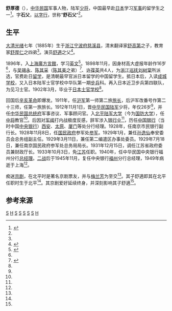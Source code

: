 {{Infobox Biography
| subject_name   = 舒厚德
| image_name     = 
| image_size     = 
| image_caption  =
| date_of_birth  = 1885年
| place_of_birth = {{QING}}[[浙江|浙江]][[宁波府|宁波府]][[慈溪县|慈溪县]]
| date_of_death  = 1949年
| place_of_death = {{ROC}}[[上海|上海]]
| occupation     = [[中华民国|中华民国]]军事人物
}}

'''舒厚德'''（{{bd|1885年||1949年|}}），[[中华民国|中华民国]]军事人物，陆军[[少将|少将]]，中国最早赴[[日本|日本]]学习[[军事|军事]]的留学生之一<ref name="shu family">{{cite book|volume= |title=《東成西就——七個華人基督教家族與中西交流百年》|author=羅元旭  |year=2012 |location=北京 |page=101 |isbn=9787108045096 |publisher=三聯書店(北京) }}</ref>。字'''石父'''，[[以字行|以字行]]，世称“'''舒石父'''”<ref name="shu family"/>。

==生平==

[[大清|大清]][[光绪|光绪]]七年（1885年）生于[[浙江|浙江]][[宁波府|宁波府]][[慈溪县|慈溪县]]，清末翻译家[[舒高第|舒高第]]之子，教育家[[舒厚仁|舒厚仁]]之四弟<ref name="shu family"/>。演员[[舒適_(演員)|舒適]]之父<ref name="shu filmtree">{{cite web|url=http://www.cflac.org.cn/ysb/2010-08/17/content_22094865.htm |title=影坛长青树——电影艺术家舒适的银幕记忆 |publisher=中国艺术报 |author=尚影 |date=2010-08-17}}</ref>。

1896年，入[[上海廣方言館|上海廣方言館]]，学习[[英文|英文]]<ref name="shu mei">{{cite web|url=http://sh.eastday.com/m/20120416/u1a6491048.html |title=舒适和梅兰芳的艺缘 |publisher=上海新闻 |author=东方网 |date=2012年4月16日}}</ref>。1898年11月，因身材高大虚报年龄作16岁<ref name="shu mei"/>，与[[吴锡永|吴锡永]]、[[陈其采|陈其采]]（[[陈其美|陈其美]]之弟）<ref >{{cite web|url=http://www.shuku.net/novels/zhuanji/chensjzqz/chensjzqz01-01.html |title=童年岁月 |publisher=陈氏家族全传}}</ref>、[[许葆英|许葆英]]共4人，为[[浙江巡抚|浙江巡抚]][[刘树棠|刘树棠]]所派选，官费赴日[[留学|留学]]，是清朝最早官派日本留学的中国留学生。抵日本后，入读[[成城学校|成城学校]]，又入日本陆军士官学校中华队第一期[[步兵|步兵]]科。再入日本近卫步兵第四联队，为见习士官。1902年3月，毕业于[[日本士官学校|日本士官学校]]<ref name="shu family"/>。

回国后[[辛亥革命|辛亥革命]]即爆发。1911年，任[[沪军都督府|沪军]]第一师第二旅[[旅长|旅长]]，后沪军改番号作第二十三师，任第一旅旅长。1912年11月1日，晋[[中华民国陆军|中华民国陆军]]少将，年仅26岁<ref name="shu mei"/>，并任[[中华民国总统府|中华民国总统府]]军事咨议、军事顾问官。入[[北平|北平]][[陆军大学|陆军大学]]（今为[[国防大学|国防大学]]），任[[中将|中将]]教官<ref name="shu mei"/>。后因对[[军阀|军阀]]打内战极度反感，辞军涉入[[银行业|银行业]]<ref name="shu mei"/>，历任[[中国银行|中国银行]]（当时中国[[中央银行|中央银行]]）[[西安|西安]]、[[太原|太原]]、[[厦门|厦门]]等处分行经理。1928年，任南京市民银行副行长。1928年11月8日，任[[国民政府|国民政府]]参军处[[参军|参军]]。1929年1月，兼任[[孙逸仙|孙逸仙]]奉安委员会总务组副主任。1929年3月11日，兼任第二编遣区办事处委员。1929年7月18日，兼任南京国民政府参军处总务局局长。1931年12月15日，调任江苏省政府委员兼财政厅长。1933年10月3日，免[[江苏|江苏]]任职。1940年，任中华民国中央银行福州分行[[总经理|总经理]]。[[二战|二战]]后于1945年11月，复任中央银行[[福州|福州]]分行总经理，1949年病逝于上海<ref name="shu family"/>。

痴迷[[京剧|京剧]]，在北平时是著名京剧票友，并与[[梅兰芳|梅兰芳]]为至交<ref name="shu filmtree"/>。其子舒適即其在北平任职时生于北平<ref name="shu filmtree"/>。其京剧爱好延续终身，并深刻影响其子舒適<ref name="shu mei"/>。

==参考来源==
{{reflist|2}}

[[Category:慈溪人|S]]
[[Category:庄桥舒氏|H]]
[[Category:中华民国少将|S]]
[[Category:宁波裔上海人|S]]
[[Category:中华民国银行家|S]]
[[Category:宁波商帮|S]]
[[Category:中华民国军事人物|S]]
[[Category:舒高第家族|H]]
